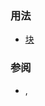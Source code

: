{{cpp/keyword/title|{{tt|try}}}}
{{cpp/keyword/navbar}}

===用法===
* [[cpp/language/try|{{tt|try}} 块]]

===参阅===
* {{rlpt|catch}}, {{rlpt|throw}} {{petty|({{tt|throw}} 表达式)}}

{{langlinks|de|en|es|fr|it|ja|pt|ru}}